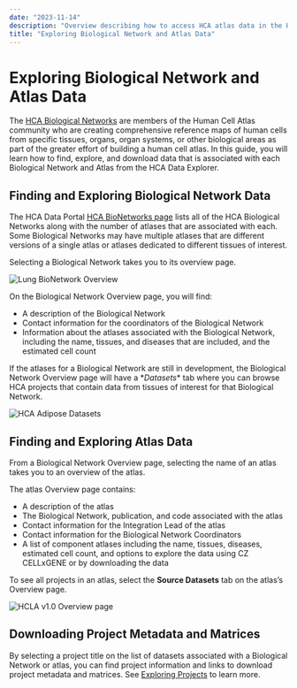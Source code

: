 ```yaml
---
date: "2023-11-14"
description: "Overview describing how to access HCA atlas data in the HCA Data Explorer"
title: "Exploring Biological Network and Atlas Data"
---
```


# Exploring Biological Network and Atlas Data

The [HCA Biological Networks](https://www.humancellatlas.org/biological-networks/) are members of the Human Cell Atlas
community who are creating comprehensive reference maps of human cells from specific tissues, organs, organ systems, or
other biological areas as part of the greater effort of building a human cell atlas. In this guide, you will learn how
to find, explore, and download data that is associated with each Biological Network and Atlas from the HCA Data
Explorer.

## Finding and Exploring Biological Network Data

The HCA Data Portal [HCA BioNetworks page](/hca-bio-networks) lists all of the HCA
Biological Networks along with the number of atlases that are associated with each. Some Biological Networks may have
multiple atlases that are different versions of a single atlas or atlases dedicated to different tissues of interest.

Selecting a Biological Network takes you to its overview page.

![Lung BioNetwork Overview](/hca-bio-networks/guides/lung-bionetwork-overview.png)

On the Biological Network Overview page, you will find:

- A description of the Biological Network
- Contact information for the coordinators of the Biological Network
- Information about the atlases associated with the Biological Network, including the name, tissues, and diseases that
  are included, and the estimated cell count

If the atlases for a Biological Network are still in development, the Biological Network Overview page will have a \*_Datasets_\* tab where you can browse HCA projects that contain data from tissues of interest for that Biological
Network.

![HCA Adipose Datasets](/hca-bio-networks/guides/hca-adipose-datasets.png)

## Finding and Exploring Atlas Data

From a Biological Network Overview page, selecting the name of an atlas takes you to an overview of the atlas.

The atlas Overview page contains:

- A description of the atlas
- The Biological Network, publication, and code associated with the atlas
- Contact information for the Integration Lead of the atlas
- Contact information for the Biological Network Coordinators
- A list of component atlases including the name, tissues, diseases, estimated cell count, and options to explore the
  data using CZ CELLxGENE or by downloading the data

To see all projects in an atlas, select the **Source Datasets** tab on the atlas’s Overview page.

![HCLA v1.0 Overview page](/hca-bio-networks/guides/hcla-v1-atlas.png)

## Downloading Project Metadata and Matrices

By selecting a project title on the list of datasets associated with a Biological Network or atlas, you can find project
information and links to download project metadata and matrices.
See [Exploring Projects](/guides) to learn more.
